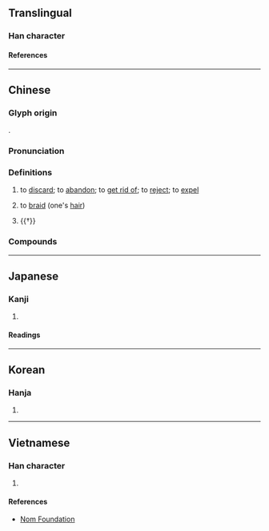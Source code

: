 {{also|摈}}
{{character info}}
==Translingual==

===Han character===
{{Han char|rn=64|rad=手|as=14|sn=17|four=53086|canj=QJMC|ids=⿰扌賓}}

====References====
{{Han ref|kx=0460.270|dkj=12880|dj=0810.040|hdz=31977.020|uh=64EF}}

----

==Chinese==
{{zh-forms|s=摈|alt=賓,𢷤,儐}}

===Glyph origin===
{{Han etym}}
{{Han compound|手|賓|ls=psc|t1=hand|c1=s|c2=p}}.

===Pronunciation===
{{zh-pron
|m=bìn
|c=ban3
|mc=y
|oc=y
|cat=v
}}

===Definitions===
{{zh-hanzi}}

# {{lb|zh|literary}} to [[discard]]; to [[abandon]]; to [[get rid of]]; to [[reject]]; to [[expel]]
# {{lb|zh|Cantonese}} to [[braid]] (one's [[hair]])
# {{†}} {{zh-alt-form|儐|to [[entertain]] [[guest]]s}}

===Compounds===
{{zh-der|擯相|擯落|排擯|擯斥|擯黜|擯除|擯棄}}

----

==Japanese==

===Kanji===
{{ja-kanji|grade=|rs=手14}}

# {{rfdef|ja|sort=手14}}

====Readings====
{{ja-readings
|goon=ひん
|kanon=ひん
|kun=しりぞ-ける
}}

----

==Korean==

===Hanja===
{{ko-hanja|빈}}

# {{rfdef|ko|sort=手14}}

----

==Vietnamese==

===Han character===
{{vi-readings|rs=手14|reading=tấn}}

# {{rfdef|vi|sort=手14}}

====References====
* [http://nomfoundation.org/common/nom_details.php?codepoint=64ef Nom Foundation]